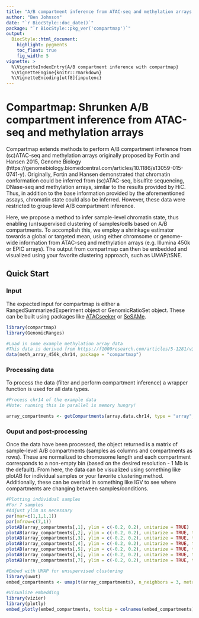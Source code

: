 ```yaml
---
title: "A/B compartment inference from ATAC-seq and methylation arrays with compartmap"
author: "Ben Johnson"
date: "`r BiocStyle::doc_date()`"
package: "`r BiocStyle::pkg_ver('compartmap')`" 
output:
  BiocStyle::html_document:
    highlight: pygments
    toc_float: true
    fig_width: 5
vignette: >
  %\VignetteIndexEntry{A/B compartment inference with compartmap}
  %\VignetteEngine{knitr::rmarkdown}
  %\VignetteEncoding[utf8]{inputenc}
---
```


# Compartmap: Shrunken A/B compartment inference from ATAC-seq and methylation arrays

Compartmap extends methods to perform A/B compartment inference from (sc)ATAC-seq and methylation arrays originally proposed by Fortin and Hansen 2015, Genome Biology (https://genomebiology.biomedcentral.com/articles/10.1186/s13059-015-0741-y). Originally, Fortin and Hansen demonstrated that chromatin conformation could be inferred from (sc)ATAC-seq, bisulfite sequencing, DNase-seq and methylation arrays, similar to the results provided by HiC. Thus, in addition to the base information provided by the aforementioned assays, chromatin state could also be inferred. However, these data were restricted to group level A/B compartment inference.

Here, we propose a method to infer sample-level chromatin state, thus enabling (un)supervised clustering of samples/cells based on A/B compartments. To accomplish this, we employ a shrinkage estimator towards a global or targeted mean, using either chromsome or genome-wide information from ATAC-seq and methylation arrays (e.g. Illumina 450k or EPIC arrays). The output from compartmap can then be embedded and visualized using your favorite clustering approach, such as UMAP/tSNE.

## Quick Start

### Input
The expected input for compartmap is either a RangedSummarizedExperiment object or GenomicRatioSet object. These can be built using packages like [ATACseeker](https://github.com/biobenkj/ATACseeker) or [SeSAMe](https://www.bioconductor.org/packages/devel/bioc/html/sesame.html). 

```r

library(compartmap)
library(GenomicRanges)

#Load in some example methylation array data
#This data is derived from https://f1000research.com/articles/5-1281/v3
data(meth_array_450k_chr14, package = "compartmap")

```

### Processing data

To process the data (filter and perform compartment inference) a wrapper function is used for all data types.

```r

#Process chr14 of the example data
#Note: running this in parallel is memory hungry!

array_compartments <- getCompartments(array.data.chr14, type = "array", parallel = FALSE, chrs = "chr14")

```

### Ouput and post-processing

Once the data have been processed, the object returned is a matrix of sample-level A/B compartments (samples as columns and compartments as rows). These are normalized to chromosome length and each compartment corresponds to a non-empty bin (based on the desired resolution - 1 Mb is the default). From here, the data can be visualized using something like plotAB for individual samples or your favorite clustering method. Additionally, these can be overlaid in something like IGV to see where compartments are changing between samples/conditions. 

```r

#Plotting individual samples
#For 7 samples
#Adjust ylim as necessary
par(mar=c(1,1,1,1))
par(mfrow=c(7,1))
plotAB(array_compartments[,1], ylim = c(-0.2, 0.2), unitarize = TRUE)
plotAB(array_compartments[,2], ylim = c(-0.2, 0.2), unitarize = TRUE, top.col = "goldenrod")
plotAB(array_compartments[,3], ylim = c(-0.2, 0.2), unitarize = TRUE, top.col = "darkblue")
plotAB(array_compartments[,4], ylim = c(-0.2, 0.2), unitarize = TRUE, top.col = "red")
plotAB(array_compartments[,5], ylim = c(-0.2, 0.2), unitarize = TRUE, top.col = "black")
plotAB(array_compartments[,6], ylim = c(-0.2, 0.2), unitarize = TRUE, top.col = "cyan")
plotAB(array_compartments[,7], ylim = c(-0.2, 0.2), unitarize = TRUE, top.col = "seagreen")

#Embed with UMAP for unsupervised clustering
library(uwot)
embed_compartments <- umap(t(array_compartments), n_neighbors = 3, metric = "manhattan", n_components = 5, n_trees = 100)

#Visualize embedding
library(vizier)
library(plotly)
embed_plotly(embed_compartments, tooltip = colnames(embed_compartments), show_legend = FALSE)

```
